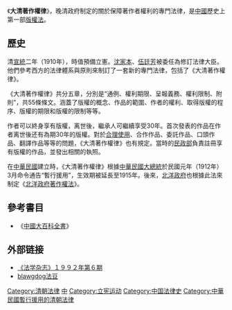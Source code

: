 《'''大清著作權律'''》，晚清政府制定的關於保障著作者權利的專門法律，是[[中國|中國]]歷史上第一部[[版權法|版權法]]。

==歷史==
清[[宣統|宣統]]二年（1910年），時值預備立憲。[[沈家本|沈家本]]、[[伍廷芳|伍廷芳]]被委任為修訂法律大臣。他們參考西方的法律體系與原則來制訂了一套新的專門法律，包括了《大清著作權律》。

《大清著作權律》共分五章，分別是“通例、權利期限、呈報義務、權利限制、附則”，共55條條文。涵蓋了版權的概念、作品的範圍、作者的權利、取得版權的程序、版權的期限和版權的限制等等。

作者可以終身享有版權，离世後，繼承人可繼續享受30年。首次發表的作品在作者离世後还有為期30年的版權。對於[[合理使用|合理使用]]、合作作品、委託作品、口頭作品、翻譯作品等等的問題，《大清著作權律》也有規定。當時的[[民政部|民政部]]負責註冊享有版權的作品，並發出相關的執照。

在[[中華民國|中華民國]]建立時，《大清著作權律》根據[[中華民國大總統|中華民國大總統]]於民國元年（1912年）3月命令通告“暫行援用”，生效期被延長至1915年。後來，[[北洋政府|北洋政府]]也根據此法來制定《[[北洋政府著作權法|北洋政府著作權法]]》。

==參考書目==
* 《[[中國大百科全書|中國大百科全書]]》

==外部链接==
{{Wikisource}}
* [https://web.archive.org/web/20060530080041/http://www.wqlaw.cn/xsyj/yj05.htm 《法学杂志》１９９２年第６期]
*[https://web.archive.org/web/20070930040343/http://www.blawgdog.com/article.asp?id=383 blawgdog法豆]

[[Category:清朝法律|Category:清朝法律]]
[[Category:著作權法|中]]
[[Category:立宪运动|Category:立宪运动]]
[[Category:中国法律史|Category:中国法律史]]
[[Category:中華民國暫行援用的清朝法律|Category:中華民國暫行援用的清朝法律]]